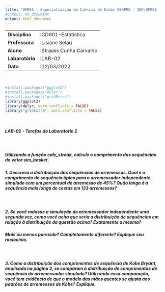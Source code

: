 ```yaml
---
title: "UFRGS - Especialização em Ciência de Dados SERPRO - INF/UFRGS (2022-2023)"
#output: md_document
output: html_document
---
```


|                 |                        |
|-----------------|------------------------|
| **Disciplina**  |      :CD001-Estatística|
| **Professora**  |          :Lisiane Selau|
| **Aluno**       | :Strauss Cunha Carvalho|
| **Labarotório** |                 :LAB-02|
| **Data**        |             :12/03/2022|

<br>

```r
#install.packages("ggplot2")
#install.packages("dplyr")
#install.packages("gridExtra")
library(ggplot2)
library(dplyr, warn.conflicts = FALSE)
library("gridExtra", warn.conflicts = FALSE)
```
<br>

##### **LAB-02** - Tarefas do Laboratório 2
<br>

##### **Utilizando a função calc_streak, calcule o comprimento das sequências do vetor sim_basket.**

##### **1. Descreva a distribuição das sequências de arremessos. Qual é o comprimento de sequência típico para o arremessador independente simulado com um percentual de arremesso de 45%? Quão longa é a sequência mais longa de cestas em 133 arremessos?**
<br>

##### **2. Se você rodasse a simulação do arremessador independente uma segunda vez, como você acha que seria a distribuição de sequências em relação à distribuição da questão acima? Exatamente a mesma?**

##### **Mais ou menos parecida? Completamente diferente? Explique seu raciocínio.**
<br>

##### **3. Como a distribuição dos comprimentos de sequência de Kobe Bryant, analisada na página 2, se comparam à distribuição de comprimentos de sequência do arremessador simulado? Utilizando essa comparação, você tem evidência de que o modelo das mãos quentes se ajusta aos padrões de arremessos de Kobe? Explique.**
